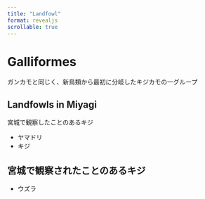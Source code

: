---
title: "Landfowl"
format: revealjs
scrollable: true
---

# Galliformes

ガンカモと同じく、新鳥類から最初に分岐したキジカモの一グループ

## Landfowls in Miyagi
宮城で観察したことのあるキジ

-   ヤマドリ
-   キジ

## 宮城で観察されたことのあるキジ
-   ウズラ